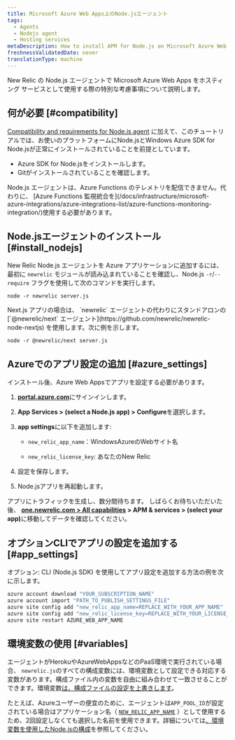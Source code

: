 ```yaml
---
title: Microsoft Azure Web Apps上のNode.jsエージェント
tags:
  - Agents
  - Nodejs agent
  - Hosting services
metaDescription: How to install APM for Node.js on Microsoft Azure Web Apps.
freshnessValidatedDate: never
translationType: machine
---
```


New Relic の Node.js エージェントで Microsoft Azure Web Apps をホスティング サービスとして使用する際の特別な考慮事項について説明します。

## 何が必要 [#compatibility]

[Compatibility and requirements for Node.js agent](/docs/agents/nodejs-agent/getting-started/compatibility-requirements-nodejs-agent) に加えて、このチュートリアルでは、お使いのプラットフォームにNode.jsとWindows Azure SDK for Node.jsが正常にインストールされていることを前提としています。

* Azure SDK for Node.jsをインストールします。
* Gitがインストールされていることを確認します。

<Callout variant="important">
  Node.js エージェントは、Azure Functions のテレメトリを配信できません。代わりに、 [Azure Functions 監視統合を](/docs/infrastructure/microsoft-azure-integrations/azure-integrations-list/azure-functions-monitoring-integration/)使用する必要があります。
</Callout>

## Node.jsエージェントのインストール [#install_nodejs]

New Relic Node.js エージェントを Azure アプリケーションに追加するには、最初に `newrelic` モジュールが読み込まれていることを確認し、Node.js `-r`/`--require` フラグを使用して次のコマンドを実行します。

```shell
node -r newrelic server.js
```

<Callout variant="important">
  Next.js アプリの場合は、 `newrelic` エージェントの代わりにスタンドアロンの [`@newrelic/next` エージェント](https://github.com/newrelic/newrelic-node-nextjs) を使用します。次に例を示します。

  ```shell
  node -r @newrelic/next server.js
  ```
</Callout>

## Azureでのアプリ設定の追加 [#azure_settings]

インストール後、Azure Web Appsでアプリを設定する必要があります。

1. <DNT>**[portal.azure.com](https://portal.azure.com)**</DNT>にサインインします。

2. <DNT>**App Services > (select a Node.js app) > Configure**</DNT>を選択します。

3. <DNT>**app settings**</DNT>に以下を追加します:

   * `new_relic_app_name`：WindowsAzureのWebサイト名

   * `new_relic_license_key`: あなたのNew Relic

     <InlinePopover type="licenseKey"/>

4. 設定を保存します。

5. Node.jsアプリを再起動します。

アプリにトラフィックを生成し、数分間待ちます。 しばらくお待ちいただいた後、 <DNT>**[one.newrelic.com > All capabilities](https://one.newrelic.com/all-capabilities) > APM & services > (select your app)**</DNT>に移動してデータを確認してください。

## オプションCLIでアプリの設定を追加する [#app_settings]

オプション: CLI (Node.js SDK) を使用してアプリ設定を追加する方法の例を次に示します。

```bash
azure account download "YOUR_SUBSCRIPTION_NAME"
azure account import "PATH_TO_PUBLISH_SETTINGS_FILE"
azure site config add "new_relic_app_name=REPLACE_WITH_YOUR_APP_NAME"
azure site config add "new_relic_license_key=REPLACE_WITH_YOUR_LICENSE_KEY"
azure site restart AZURE_WEB_APP_NAME
```

## 環境変数の使用 [#variables]

エージェントがHerokuやAzureWebAppsなどのPaaS環境で実行されている場合、 `newrelic.js`のすべての構成変数には、環境変数として設定できる対応する変数があります。構成ファイル内の変数を自由に組み合わせて一致させることができます。環境変数[は、構成ファイルの設定を上書きします](/docs/agents/nodejs-agent/installation-configuration/nodejs-agent-configuration#methods-and-precedence)。

たとえば、Azureユーザーの便宜のために、エージェントは`APP_POOL_ID`が設定されている場合はアプリケーション名（ [`NEW_RELIC_APP_NAME`](/docs/nodejs/configuring-nodejs-with-environment-variables#app_name) ）として使用するため、2回設定しなくても選択した名前を使用できます。詳細については[、環境変数を使用したNode.jsの構成](/docs/nodejs/configuring-nodejs-with-environment-variables)を参照してください。